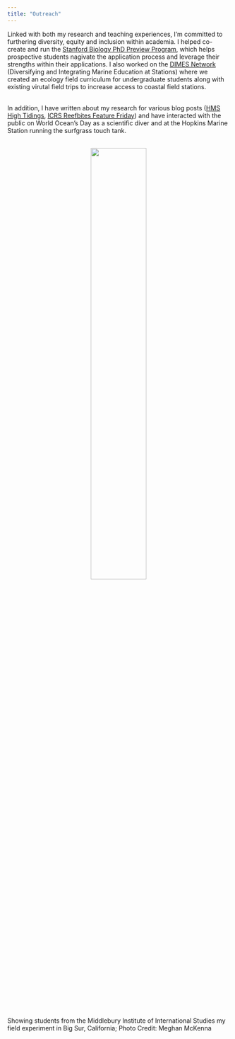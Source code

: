 ```yaml
---
title: "Outreach"
---
```


Linked with both my research and teaching experiences, I'm committed to furthering diversity, equity and inclusion within academia. I helped co-create and run the [Stanford Biology PhD Preview Program](https://biology.stanford.edu/academics/phd-program/stanford-biology-phd-preview-program), which helps prospective students nagivate the application process and leverage their strengths within their applications. I also worked on the [DIMES Network](https://sites.google.com/stanford.edu/dimes-rcn-ube/home) (Diversifying and Integrating Marine Education at Stations) where we created an ecology field curriculum for undergraduate students along with existing virutal field trips to increase access to coastal field stations.  
<br>  


In addition, I have written about my research for various blog posts ([HMS High Tidings](https://hightidings.stanford.edu/2020/06/25/sharky-reefs/), [ICRS Reefbites Feature Friday](https://reefbites.wordpress.com/2020/02/03/feature-friday-jamie-mcdevitt-irwin/)) and have interacted with the public on World Ocean's Day as a scientific diver and at the Hopkins Marine Station running the surfgrass touch tank.  
<br>  

<p align="center">

![](images/IMG_0304.jpeg){width=50%}  
</p>
Showing students from the Middlebury Institute of International Studies my field experiment in Big Sur, California; Photo Credit: Meghan McKenna  
